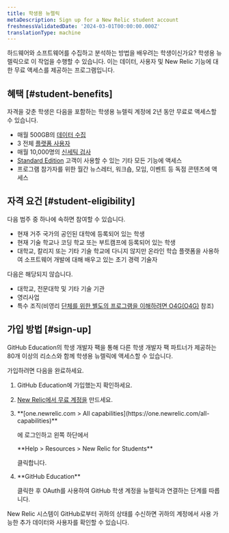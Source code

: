 ```yaml
---
title: 학생용 뉴렐릭
metaDescription: Sign up for a New Relic student account
freshnessValidatedDate: '2024-03-01T00:00:00.000Z'
translationType: machine
---
```


하드웨어와 소프트웨어를 수집하고 분석하는 방법을 배우려는 학생이신가요? 학생용 뉴렐릭으로 이 작업을 수행할 수 있습니다. 이는 데이터, 사용자 및 New Relic 기능에 대한 무료 액세스를 제공하는 프로그램입니다.

## 혜택 [#student-benefits]

자격을 갖춘 학생은 다음을 포함하는 학생용 뉴렐릭 계정에 2년 동안 무료로 액세스할 수 있습니다.

* 매월 500GB의 [데이터 수집](/docs/accounts/accounts-billing/new-relic-one-pricing-billing/new-relic-one-pricing-billing/)
* 3 전체 [플랫폼 사용자](/docs/accounts/accounts-billing/new-relic-one-user-management/user-type/)
* 매월 10,000명의 [신세틱 검사](/docs/synthetics/synthetic-monitoring/getting-started/monitor-limits/)
* [Standard Edition](/docs/accounts/accounts-billing/new-relic-one-pricing-billing/new-relic-one-pricing-billing/) 고객이 사용할 수 있는 기타 모든 기능에 액세스
* 프로그램 참가자를 위한 월간 뉴스레터, 워크숍, 모임, 이벤트 등 독점 콘텐츠에 액세스

## 자격 요건 [#student-eligibility]

다음 범주 중 하나에 속하면 참여할 수 있습니다.

* 현재 거주 국가의 공인된 대학에 등록되어 있는 학생
* 현재 기술 학교나 코딩 학교 또는 부트캠프에 등록되어 있는 학생
* 대학교, 칼리지 또는 기타 기술 학교에 다니지 않지만 온라인 학습 플랫폼을 사용하여 소프트웨어 개발에 대해 배우고 있는 초기 경력 기술자

다음은 해당되지 않습니다.

* 대학교, 전문대학 및 기타 기술 기관
* 영리사업
* 특수 조직(비영리 [단체를 위한 별도의 프로그램을 이해하려면 O4G(O4G)](/docs/accounts/accounts-billing/new-relic-one-pricing-billing/eligibility-guidelines-new-relic-nonprofit-program/) 참조)

## 가입 방법 [#sign-up]

GitHub Education의 학생 개발자 팩을 통해 다른 학생 개발자 팩 파트너가 제공하는 80개 이상의 리소스와 함께 학생용 뉴렐릭에 액세스할 수 있습니다.

가입하려면 다음을 완료하세요.

1. GitHub Education에 가입했는지 확인하세요.

2. [New Relic에서 무료 계정을](https://newrelic.com/signup) 만드세요.

3. <DNT>
     **[one.newrelic.com > All capabilities](https://one.newrelic.com/all-capabilities)**
   </DNT>

   에 로그인하고 왼쪽 하단에서

   <DNT>
     **Help > Resources > New Relic for Students**
   </DNT>

   클릭합니다.

4. <DNT>
     **GitHub Education**
   </DNT>

   클릭한 후 OAuth를 사용하여 GitHub 학생 계정을 뉴렐릭과 연결하는 단계를 따릅니다.

New Relic 시스템이 GitHub로부터 귀하의 상태를 수신하면 귀하의 계정에서 사용 가능한 추가 데이터와 사용자를 확인할 수 있습니다.
